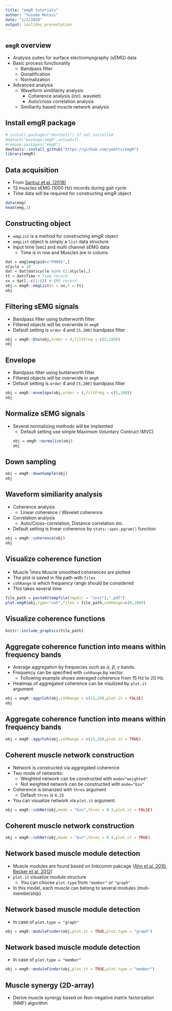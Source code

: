 ```yaml
---
title: "emgR tutorials"
author: "Yusuke Matsui"
date: "1/2/2020"
output: ioslides_presentation
---
```


## `emgR` overview
- Analysis suites for surface electromyography (sEMG) data
- Basic process functionality
    - Bandpass filter
    - Qunatification
    - Normalization
- Advanced analysis
    - Waveform simililarity analysis
        - Coherence analysis (incl. wavelet)
        - Auto/cross correlation analysis
    - Similiarity based muscle network analysis

## Install emgR package
```r
# install.packages("devtools") if not installed
#detach("package:emgR",unload=T)
#remove.packages("emgR")
devtools::install_github("https://github.com/ymatts/emgR")
library(emgR)
```

## Data acquisition
- From [Santuz et al. (2018)](https://www.frontiersin.org/articles/10.3389/fphys.2018.01509/full)
- 13 muscles sEMG (1000 Hz) records during gait cycle
- Time data will be required for constructing emgR object
```r
data(emg)
head(emg,3)
```

## Constructing object
- `emgList` is a method for constructing emgR object
- `emgList` object is simply a `list` data structure
-  Input time (sec) and multi channel sEMG data
    - Time is in row and Muscles are in colums

```r
dat = emg[emg$pid=="P0001",]
nCycle = 10
dat = dat[dat$cycle %in% (1:nCycle),]
tt = dat$Time # Time record
xx = dat[,-c(1:6)] # EMG record
obj = emgR::emgList(x = xx,t = tt)
obj
```

## Filtering sEMG signals
- Bandpass filter using butterworth filter
- Filtered objects will be overwride in `emgR`
- Default setting is `order` 4 and `[5,200]` bandpass filter
```r
obj = emgR::btw(obj,order = 4,filtFreq = c(5,100))
obj
```

## Envelope
- Bandpass filter using butterworth filter
- Filtered objects will be overwride in `emgR`
- Default setting is `order` 4 and `[5,200]` bandpass filter
```r
obj = emgR::envelope(obj,order = 4,filtFreq = c(5,100))
obj
```


## Normalize sEMG signals
- Several normalizing methods will be implemted
    - Default setting use simple Maximum Voluntary Contruct (MVC)
```r
obj = emgR::normalize(obj)
obj
```

## Down sampling
```r
obj = emgR::downSample(obj)
obj
```


## Waveform similiarity analysis
- Coherence analysis
    - Linear coherence / Wavelet coherence
- Correlation analysis
    - Auto/Cross-correlation, Distance correlation etc.
- Default setting is linear coherence by `stats::spec.pgram()` function
```r
obj = emgR::coherence(obj)
obj
```

## Visualize coherence function
- Muscle $^times$ Muscle smoothed coherences are plotted
- The plot is saved in file path with `files`
- `cohRange` is which frequency range should be considered
- This takes several time
```r
file_path = paste0(tempfile(tmpdir = "inst"),".pdf")
plot.emgR(obj,type="coh",files = file_path,cohRange=c(0,100))
```

## Visualize coherence functions
```r
knitr::include_graphics(file_path)
```

## Aggregate coherence function into means within frequency bands
- Average aggregation by frequecies such as $\alpha$, $\beta$, $\gamma$ bands.
- Frequency can be specified with `cohRange` by vector.
    - Following example shows averaged coherence from 15 Hz to 20 Hz. 
- Heatmap of aggregated coherence can be visulized by `plot.it` argument
```r
obj = emgR::aggrCoh(obj,cohRange = c(15,20),plot.it = FALSE)
obj
```

## Aggregate coherence function into means within frequency bands
```r
obj = emgR::aggrCoh(obj,cohRange = c(15,20),plot.it = TRUE)
```


## Coherent muscle network construction
- Network is constructed via aggregated coherence
- Two mode of networks:
    - Weighted network can be constructed with `mode="weighted"`
    - Not weighted network can be constructed with `mode="bin"`
- Coherence is binarized with `thres` argument
    - Default `thres` is `0.25`
- You can visualize network via `plot.it` argument.
```r
obj = emgR::cohNet(obj,mode = "bin",thres = 0.3,plot.it = FALSE)
```

## Coherent muscle network construction
```r
obj = emgR::cohNet(obj,mode = "bin",thres = 0.4,plot.it = TRUE)
```

## Network based muscle module detection
- Muscle modules are found based on linkcomm pakcage ([Ahn et al. 2010]("https://arxiv.org/pdf/0903.3178.pdf"), [Becker et al. 2012]("http://bioinformatics.oxfordjournals.org/content/28/1/84.full"))
- `plot.it` visualize module structure
    - You can choose `plot.type` from `"member"` or `"graph"`
- In this model, each muscle can belong to several modules (muti-membership)


## Network based muscle module detection
- In case of `plot.type = "graph"`
```r
obj = emgR::moduleFinder(obj,plot.it = TRUE,plot.type = "graph")
```

## Network based muscle module detection
- In case of `plot.type = "member"`
```r
obj = emgR::moduleFinder(obj,plot.it = TRUE,plot.type = "member")
```


## Muscle synergy (2D-array)
- Derive muscle synergy based on Non-negative matrix factorzation (NMF) algorithm
```r

```
